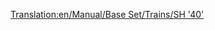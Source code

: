 [[Translation:en/Manual/Base Set/Trains/SH '40']]
{{it/Manual/Base Set/Trains/Treni|Image=[[File:en/Manual/Base Set/Trains/Sh40.png]]
|Name=SH "40"
|Cost=€ 70.312
|Speed=177 km/h (110 mph)
|Weight=82 t
|Power=5.070 hp (3.728 kW)
|Annual=€ 5.764
|Designed=1973
|Lifespan=23
|Capacity=N/A
|Description=
|Real-life=[https://www.wikipedia.org/wiki/British Rail Class 87 British Rail Class 87]
}}